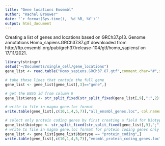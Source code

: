 ```yaml
---
title: "Gene locations Ensembl"
author: "Rachel Brouwer"
date: "`r format(Sys.time(), '%d %B, %Y')`"
output: html_document
---
```


Creating a list of genes and locations based on GRCh37.p13.
Genome annotations Homo_sapiens.GRCh37.87.gtf downloaded from http://ftp.ensembl.org/pub/grch37/release-104/gtf/homo_sapiens/ on 17/11/2021.



```r
library(stringr)
setwd("~/Documents/single_cell/gene_locations")
gene_list <- read.table("Homo_sapiens.GRCh37.87.gtf",comment.char="#",sep='\t',quote="")

# take those lines that contain the full gene
gene_list <- gene_list[gene_list[,3]=="gene",]

# get the ENSG id from column 9
gene_list$ensg <- str_split_fixed(str_split_fixed(gene_list[,9],";",2)[,1],"\"",3)[,2]

# write to file in magma gene.loc format
write.table(gene_list[,c(10,1,4,5,7)],"all_ensmbl_genes.loc", col.names=F,row.names=F,quote=F)

# select only protein coding genes by first creating a field for biotype
gene_list$biotype <- str_split_fixed(str_split_fixed(gene_list[,9],";",5)[,5],"\"",3)[,2]
# write to file in magma gene.loc format for protein coding genes only
gene_list <- gene_list[gene_list$biotype == "protein_coding",]
write.table(gene_list[,c(10,1,4,5,7)],"ensmbl_protein_coding_genes.loc", col.names=F,row.names=F,quote=F)

```